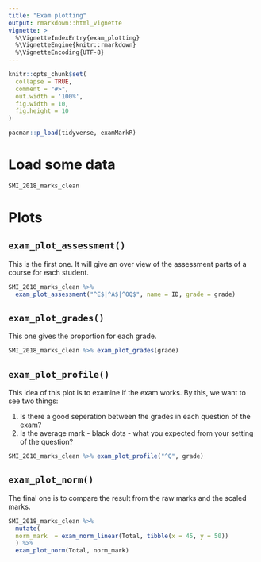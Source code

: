 ```yaml
---
title: "Exam plotting"
output: rmarkdown::html_vignette
vignette: >
  %\VignetteIndexEntry{exam_plotting}
  %\VignetteEngine{knitr::rmarkdown}
  %\VignetteEncoding{UTF-8}
---
```


```r
knitr::opts_chunk$set(
  collapse = TRUE,
  comment = "#>", 
  out.width = '100%', 
  fig.width = 10, 
  fig.height = 10
)
```

```r
pacman::p_load(tidyverse, examMarkR)
```

# Load some data

```r
SMI_2018_marks_clean
```

# Plots

## `exam_plot_assessment()`

This is the first one. It will give an over view of the assessment parts of a course for each student. 

```r
SMI_2018_marks_clean %>% 
  exam_plot_assessment("^E$|^A$|^OQ$", name = ID, grade = grade)
```

## `exam_plot_grades()`

This one gives the proportion for each grade. 

```r
SMI_2018_marks_clean %>% exam_plot_grades(grade)
```

## `exam_plot_profile()`

This idea of this plot is to examine if the exam works. By this, we want to see two things:

1. Is there a good seperation between the grades in each question of the exam?
2. Is the average mark - black dots - what you expected from your setting of the question?

```r
SMI_2018_marks_clean %>% exam_plot_profile("^Q", grade)
```

## `exam_plot_norm()`

The final one is to compare the result from the raw marks and the scaled marks. 


```r
SMI_2018_marks_clean %>% 
  mutate(
  norm_mark  = exam_norm_linear(Total, tibble(x = 45, y = 50))
  ) %>% 
  exam_plot_norm(Total, norm_mark)
```

